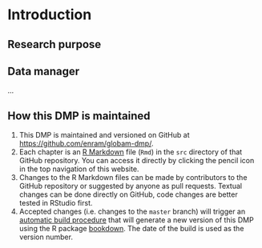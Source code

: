# Introduction

## Research purpose

## Data manager

...

## How this DMP is maintained

1. This DMP is maintained and versioned on GitHub at <https://github.com/enram/globam-dmp/>.
2. Each chapter is an [R Markdown](https://rmarkdown.rstudio.com/) file (`Rmd`) in the `src` directory of that GitHub repository. You can access it directly by clicking the pencil icon in the top navigation of this website.
3. Changes to the R Markdown files can be made by contributors to the GitHub repository or suggested by anyone as pull requests. Textual changes can be done directly on GitHub, code changes are better tested in RStudio first.
4. Accepted changes (i.e. changes to the `master` branch) will trigger an [automatic build procedure](https://travis-ci.org/enram/globam-dmp) that will generate a new version of this DMP using the R package [bookdown](https://bookdown.org/yihui/bookdown/). The date of the build is used as the version number.

